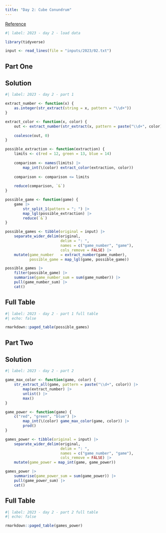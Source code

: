 ```yaml
---
title: "Day 2: Cube Conundrum"
---
```


[Reference](https://adventofcode.com/2023/day/2)

```r
#| label: 2023 - day 2 - load data

library(tidyverse)

input <- read_lines(file = "inputs/2023/02.txt")
```

## Part One

::: {.panel-tabset}

## Solution

```r
#| label: 2023 - day 2 - part 1

extract_number <- function(x) {
    as.integer(str_extract(string = x, pattern = "\\d+"))
}

extract_color <- function(x, color) {
    out <- extract_number(str_extract(x, pattern = paste("\\d+", color)))
    
    coalesce(out, 0)
}

possible_extraction <- function(extraction) {
    limits <- c(red = 12, green = 13, blue = 14)
    
    comparison <- names(limits) |> 
        map_int(\(color) extract_color(extraction, color))
    
    comparison <- comparison <= limits
    
    reduce(comparison, `&`)
}

possible_game <- function(game) {
    game |> 
        str_split_1(pattern = "; ") |> 
        map_lgl(possible_extraction) |> 
        reduce(`&`)
}

possible_games <- tibble(original = input) |> 
    separate_wider_delim(original,
                         delim = ": ",
                         names = c("game_number", "game"),
                         cols_remove = FALSE) |> 
    mutate(game_number   = extract_number(game_number),
           possible_game = map_lgl(game, possible_game))

possible_games |> 
    filter(possible_game) |> 
    summarise(game_number_sum = sum(game_number)) |> 
    pull(game_number_sum) |> 
    cat()
```

## Full Table

```r
#| label: 2023 - day 2 - part 1 full table
#| echo: false

rmarkdown::paged_table(possible_games)
```

:::

## Part Two

::: {.panel-tabset}

## Solution

```r
#| label: 2023 - day 2 - part 2

game_max_color <- function(game, color) {
    str_extract_all(game, pattern = paste("\\d+", color)) |> 
        map(extract_number) |> 
        unlist() |> 
        max()
}

game_power <- function(game) {
    c("red", "green", "blue") |> 
        map_int(\(color) game_max_color(game, color)) |> 
        prod()
}

games_power <- tibble(original = input) |> 
    separate_wider_delim(original,
                         delim = ": ",
                         names = c("game_number", "game"),
                         cols_remove = FALSE) |> 
    mutate(game_power = map_int(game, game_power))

games_power |> 
    summarise(game_power_sum = sum(game_power)) |> 
    pull(game_power_sum) |> 
    cat()
```

## Full Table

```r
#| label: 2023 - day 2 - part 2 full table
#| echo: false

rmarkdown::paged_table(games_power)
```

:::
